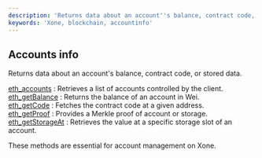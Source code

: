 ```yaml
---
description: 'Returns data about an account''s balance, contract code, or stored data.'
keywords: 'Xone, blockchain, accountinfo'
---
```



<Meta
  title="Xone accounts info | dRPC"
/>

## Accounts info

Returns data about an account's balance, contract code, or stored data.

[eth_accounts](/openapi/accountinfo/eth_accounts) : Retrieves a list of accounts controlled by the client. \
[eth_getBalance](/openapi/accountinfo/eth_getBalance) : Returns the balance of an account in Wei. \
[eth_getCode](/openapi/accountinfo/eth_getCode) : Fetches the contract code at a given address. \
[eth_getProof](/openapi/accountinfo/eth_getProof) : Provides a Merkle proof of account or storage. \
[eth_getStorageAt](/openapi/accountinfo/eth_getStorageAt) : Retrieves the value at a specific storage slot of an account.

These methods are essential for account management on Xone.

